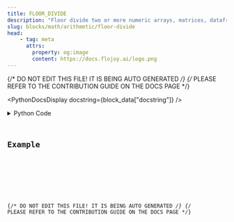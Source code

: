 ```yaml
---
title: FLOOR_DIVIDE
description: "Floor divide two or more numeric arrays, matrices, dataframes, or constants element-wise."
slug: blocks/math/arithmetic/floor-divide
head:
    - tag: meta
      attrs:
        property: og:image
        content: https://docs.flojoy.ai/logo.png
---
```


{/* DO NOT EDIT THIS FILE! IT IS BEING AUTO GENERATED */}
{/* PLEASE REFER TO THE CONTRIBUTION GUIDE ON THE DOCS PAGE */}


<PythonDocsDisplay docstring={block_data["docstring"]} />
<details>
<summary>Python Code</summary>



<Code code={pythonCode} lang="py" wrap theme="dracula" />

[Find this Flojoy Block on GitHub](https://github.com/flojoy-ai/blocks/blob/main/blocks/MATH/ARITHMETIC/FLOOR_DIVIDE/FLOOR_DIVIDE.py)

</details>

## Example


<GetHelpWidget />


<AppDisplay app={app} blockName="FLOOR_DIVIDE" client:visible />


<Example />

{/* DO NOT EDIT THIS FILE! IT IS BEING AUTO GENERATED */}
{/* PLEASE REFER TO THE CONTRIBUTION GUIDE ON THE DOCS PAGE */}
